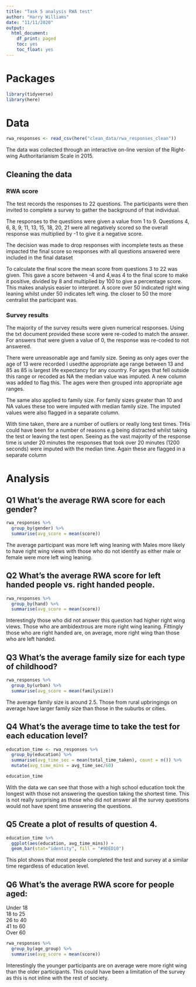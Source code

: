 ```yaml
---
title: "Task 5 analysis RWA test"
author: "Harry Williams"
date: "11/11/2020"
output: 
  html_document:
    df_print: paged
    toc: yes
    toc_float: yes
---
```

# Packages
```r
library(tidyverse)
library(here)
```

# Data 
```r
rwa_responses <- read_csv(here("clean_data/rwa_responses_clean"))

```
The data was collected through an interactive on-line version of the Right-wing Authoritarianism Scale in 2015.

## Cleaning the data

### RWA score

 The test records the responses to 22 questions. The participants were then invited to complete a survey to gather the background of that individual. 

The responses to the questions were given a value from 1 to 9. Questions 4, 6, 8, 9, 11, 13, 15, 18, 20, 21 were all negatively scored so the overall response was multiplied by -1 to give it a negative score. 

The decision was made to drop responses with incomplete tests as these impacted the final score so  responses with all questions answered were included in the final dataset

To calculate the final score the mean score from questions 3 to 22 was given. This gave a score between -4 and 4,was  4 to the final score to make it positive, divided by 8 and multiplied by 100 to give a percentage score. This makes analysis easier to interpret. A score over 50 indicated  right wing leaning whilst under 50 indicates left wing. the closer to 50 the more centralist the participant was. 


### Survey results

The majority of the survey results were given numerical responses. Using the txt document provided these score were re-coded to match the answer. For answers that were given a value of 0, the response was re-coded to not answered.

There were unreasonable age and family size. Seeing as only ages over the age of 13 were recorded I usedthe appropriate age range between 13 and 85 as 85 is largest life expectancy for any country. For ages that fell outside this range or recoded as NA the median value was imputed. A new column was added to flag this. The ages were then grouped into appropriate age ranges.

The same also applied to family size. For family sizes greater than 10 and NA values these too were imputed with median family size. The imputed values were also flagged in a separate column.

With time taken, there are a number of outliers or really long test times. THis could have been for a number of reasons e.g being distracted whilst taking the test or leaving the test open. Seeing as the vast majority of the response time is under 20 minutes the responses that took over 20 minutes (1200 seconds) were imputed with the median time. Again these are flagged in a separate column 

# Analysis
## Q1 What’s the average RWA score for each gender?


```r
rwa_responses %>% 
  group_by(gender) %>% 
  summarise(avg_score = mean(score))
```
The average participant was more left wing leaning with Males more likely to have right wing views with those who do not identify as either male or female were more left wing leaning. 

## Q2 What’s the average RWA score for left handed people vs. right handed people.

```r
rwa_responses %>% 
  group_by(hand) %>% 
  summarise(avg_score = mean(score))
```
Interestingly those who did not answer this question had higher right wing views. Those who are ambidextrous are more right wing leaning. Fittingly those who are right handed are, on average, more right wing than those who are left handed. 


## Q3 What’s the average family size for each type of childhood?


```r
rwa_responses %>% 
  group_by(urban) %>% 
  summarise(avg_score = mean(familysize))
```

The average family size is around 2.5. Those from rural upbringings on average have larger family size than those in the suburbs or cities. 


## Q4 What’s the average time to take the test for each education level?

```r
education_time <- rwa_responses %>% 
  group_by(education) %>% 
  summarise(avg_time_sec = mean(total_time_taken), count = n()) %>% 
  mutate(avg_time_mins = avg_time_sec/60)

education_time
```

With the data we can see that those with a high school education took the longest with those not answering the question taking the shortest time. This is not really surprising as those who did not answer all the survey questions would not have spent time answering the questions. 

## Q5 Create a plot of results of question 4.


```r
education_time %>% 
  ggplot(aes(education, avg_time_mins)) + 
  geom_bar(stat="identity", fill = "#9DED10")
```

This plot shows that most people completed the test and survey at a similar time regardless of education level. 

## Q6 What’s the average RWA score for people aged:

Under 18  
18 to 25  
26 to 40  
41 to 60  
Over 60  


```r
rwa_responses %>% 
  group_by(age_group) %>% 
  summarise(avg_score = mean(score))
```

Interestingly the younger participants are on average were more right wing than the older participants. This could have been a limitation of the survey as this is not inline with the rest of society. 

